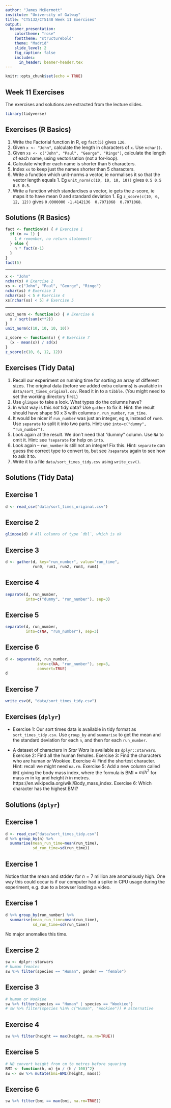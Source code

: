```yaml
---
author: "James McDermott"
institute: "University of Galway"
title: "CT5132/CT5148 Week 11 Exercises"
output:
  beamer_presentation:
    colortheme: "rose"
    fonttheme: "structurebold"
    theme: "Madrid"
    slide_level: 2
    fig_caption: false
    includes:
      in_header: beamer-header.tex
---
```


```r
knitr::opts_chunk$set(echo = TRUE)
```



## Week 11 Exercises

The exercises and solutions are extracted from the lecture slides.

```r
library(tidyverse)
```


## Exercises (R Basics)

1. Write the Factorial function in R, eg `fact(5)` gives `120`.
2. Given `x <- "John"`, calculate the length in characters of `x`. Use `nchar()`.
3. Given `xs <- c("John", "Paul", "George", "Ringo")`,
   calculate the length of each name, using vectorisation (not a for-loop).
4. Calculate whether each name is shorter than 5 characters.
5. Index `xs` to keep just the names shorter than 5 characters.
6. Write a function which unit-norms a vector, ie normalises it so that the vector length equals 1.
   Eg `unit_norm(c(10, 10, 10, 10))` gives `0.5 0.5 0.5 0.5`.
7. Write a function which standardises a vector, ie gets the $z$-score, ie maps it to have mean 0 and standard deviation 1.
Eg `z_score(c(10, 6, 12, 12))` gives `0.0000000 -1.4142136  0.7071068  0.7071068`.




## Solutions (R Basics)

```r
fact <- function(n) { # Exercise 1
  if (n <= 1) {
    1 # remember, no return statement!
  } else {
    n * fact(n-1)
  }
}
fact(5)
```

***

```r
x <- "John"
nchar(x) # Exercise 2
xs <- c("John", "Paul", "George", "Ringo")
nchar(xs) # Exercise 3
nchar(xs) < 5 # Exercise 4
xs[nchar(xs) < 5] # Exercise 5
```

*** 

```r
unit_norm <- function(x) { # Exercise 6
  x / sqrt(sum(x**2))
}
unit_norm(c(10, 10, 10, 10))
```
  
```r
z_score <- function(x) { # Exercise 7
  (x - mean(x)) / sd(x)
}
z_score(c(10, 6, 12, 12))
```


## Exercises (Tidy Data)

1. Recall our experiment on running time for sorting an array of different sizes. The original data (before we added extra columns) is available in `data/sort_times_original.csv`. Read it in to a `tibble`. (You might need to set the working directory first.)
2. Use `glimpse` to take a look. What types do the columns have?
3. In what way is this *not* tidy data? Use `gather` to fix it. Hint: the result should have shape 50 x 3 with columns `n`, `run_number`, `run_time`.
4. It would be nicer if `run_number` was just an integer, eg `0`, instead of `run0`. Use `separate` to split it into two parts. Hint: use `into=c("dummy", "run_number")`. 
5. Look again at the result. We don't need that "dummy" column. Use `NA` to omit it. Hint: see `?separate` for help on `into`.
6. Look again -- `run_number` is still not an integer! Fix this. Hint: `separate` can guess the correct type to convert to, but see `?separate` again to see how to ask it to.
7. Write it to a file `data/sort_times_tidy.csv` using `write_csv()`.

## Solutions (Tidy Data)

## Exercise 1

```r
d <- read_csv("data/sort_times_original.csv") 
```

## Exercise 2

```r
glimpse(d) # All columns of type `dbl`, which is ok
```

## Exercise 3

```r
d <- gather(d, key="run_number", value="run_time", 
            run0, run1, run2, run3, run4) 
```

## Exercise 4

```r
separate(d, run_number, 
         into=c("dummy", "run_number"), sep=3) 
```

## Exercise 5

```r
separate(d, run_number, 
         into=c(NA, "run_number"), sep=3) 
```

## Exercise 6

```r
d <- separate(d, run_number, 
              into=c(NA, "run_number"), sep=3, 
              convert=TRUE)
d
```

## Exercise 7
```r
write_csv(d, "data/sort_times_tidy.csv")
```




## Exercises (`dplyr`)

* Exercise 1: Our sort times data is available in tidy format as `sort_times_tidy.csv`. Use `group_by` and `summarise` to get the mean and the standard deviation for each `n`, and then for each `run_number`. 

* A dataset of characters in *Star Wars* is available as `dplyr::starwars`. Exercise 2: Find all the human females. Exercise 3: Find the characters who are human *or* Wookiee. Exercise 4: Find the shortest character. Hint: recall we might need `na.rm`. Exercise 5: Add a new column called `BMI` giving the body mass index, where the formula is BMI = $m / h^2$ for mass $m$ in kg and height $h$ in metres. https://en.wikipedia.org/wiki/Body_mass_index. Exercise 6: Which character has the highest BMI?

## Solutions (`dplyr`)

## Exercise 1

```r
d <- read_csv("data/sort_times_tidy.csv")
d %>% group_by(n) %>% 
  summarise(mean_run_time=mean(run_time), 
            sd_run_time=sd(run_time))
```

## Exercise 1

Notice that the mean and stddev for $n=7$ million are anomalously high. One way this could occur is if our computer had a spike in CPU usage during the experiment, e.g. due to a browser loading a video.

## Exercise 1
```r
d %>% group_by(run_number) %>% 
  summarise(mean_run_time=mean(run_time), 
            sd_run_time=sd(run_time))
```

No major anomalies this time.


## Exercise 2

```r
sw <- dplyr::starwars
# human females
sw %>% filter(species == "Human", gender == "female") 
```

## Exercise 3

```r
# human or Wookiee
sw %>% filter(species == "Human" | species == "Wookiee") 
# sw %>% filter(species %in% c("Human", "Wookiee")) # alternative
```

## Exercise 4

```r
sw %>% filter(height == max(height, na.rm=TRUE))
```


## Exercise 5
```r
# NB convert height from cm to metres before squaring
BMI <- function(h, m) {m / (h / 100)^2}
sw <- sw %>% mutate(bmi=BMI(height, mass))
```

## Exercise 6
```r
sw %>% filter(bmi == max(bmi, na.rm=TRUE))
```
